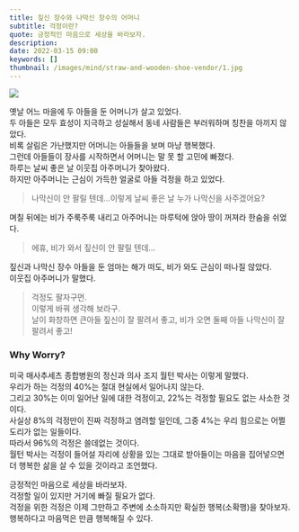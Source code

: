```yaml
---
title: 짚신 장수와 나막신 장수의 어머니
subtitle: 걱정이란?
quote: 긍정적인 마음으로 세상을 바라보자.
description: 
date: 2022-03-15 09:00
keywords: []
thumbnail: /images/mind/straw-and-wooden-shoe-vendor/1.jpg
---
```


![](/images/mind/straw-and-wooden-shoe-vendor/1.jpg)

옛날 어느 마을에 두 아들을 둔 어머니가 살고 있었다.  
두 아들은 모두 효성이 지극하고 성실해서 동네 사람들은 부러워하며 칭찬을 아끼지 않았다.  
비록 살림은 가난했지만 어머니는 아들들을 보며 마냥 행복했다.  
그런데 아들들이 장사를 시작하면서 어머니는 말 못 할 고민에 빠졌다.  
하루는 날씨 좋은 날 이웃집 아주머니가 찾아왔다.  
하지만 아주머니는 근심이 가득한 얼굴로 아들 걱정을 하고 있었다.

> 나막신이 안 팔릴 텐데…이렇게 날씨 좋은 날 누가 나막신을 사주겠어요?

며칠 뒤에는 비가 주룩주룩 내리고 아주머니는 마루턱에 앉아 땅이 꺼져라 한숨을 쉬었다.

> 에휴, 비가 와서 짚신이 안 팔릴 텐데…

짚신과 나막신 장수 아들을 둔 엄마는 해가 떠도, 비가 와도 근심이 떠나질 않았다.  
이웃집 아주머니가 말했다.

> 걱정도 팔자구먼.  
> 이렇게 바꿔 생각해 보라구.  
> 날이 화창하면 큰아들 짚신이 잘 팔려서 좋고, 비가 오면 둘째 아들 나막신이 잘 팔려서 좋고!​

### Why Worry?

미국 매사추세츠 종합병원의 정신과 의사 조지 월턴 박사는 이렇게 말했다.  
우리가 하는 걱정의 40%는 절대 현실에서 일어나지 않는다.  
그리고 30%는 이미 일어난 일에 대한 걱정이고, 22%는 걱정할 필요도 없는 사소한 것이다.  
사실상 8%의 걱정만이 진짜 걱정하고 염려할 일인데, 그중 4%는 우리 힘으로는 어쩔 도리가 없는 일들이다.  
따라서 96%의 걱정은 쓸데없는 것이다.  
월턴 박사는 걱정이 들어설 자리에 상황을 있는 그대로 받아들이는 마음을 집어넣으면 더 행복한 삶을 살 수 있을 것이라고 조언했다.

긍정적인 마음으로 세상을 바라보자.  
걱정할 일이 있지만 거기에 빠질 필요가 없다.  
걱정을 위한 걱정은 이제 그만하고 주변에 소소하지만 확실한 행복(소확행)을 찾아보자.  
행복하다고 마음먹은 만큼 행복해질 수 있다.